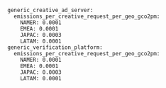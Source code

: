 ```
generic_creative_ad_server:
  emissions_per_creative_request_per_geo_gco2pm:
    NAMER: 0.0001
    EMEA: 0.0001
    JAPAC: 0.0003
    LATAM: 0.0001
generic_verification_platform:
  emissions_per_creative_request_per_geo_gco2pm:
    NAMER: 0.0001
    EMEA: 0.0001
    JAPAC: 0.0003
    LATAM: 0.0001
```

